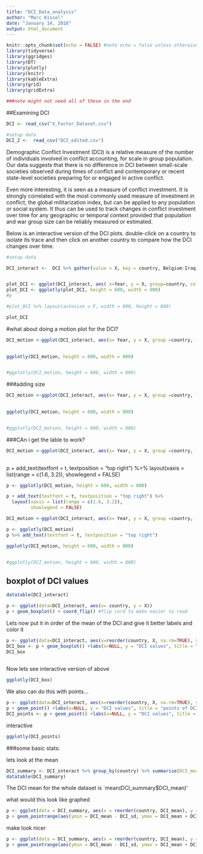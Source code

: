 ```yaml
---
title: "DCI_Data_analysis"
author: "Marc Kissel"
date: "January 14, 2018"
output: html_document
---
```



```r
knitr::opts_chunk$set(echo = FALSE) #note echo = false unless otherwise said
library(tidyverse)
library(ggridges)
library(DT)
library(plotly)
library(knitr)
library(kableExtra)
library(grid)
library(gridExtra)

###note might not need all of these in the end
```


##Examining DCI

```r
DCI <- read_csv("X_Factor_Dataset.csv")

#setup data
DCI_2 <-  read_csv("DCI_edited.csv")

```


Demographic Conflict Investment (DCI) is a relative measure of the number of individuals involved in conflict accounting, for scale in group population. Our data suggests that there is no difference in DCI between small-scale societies observed during times of conflict and contemporary or recent state-level societies preparing for or engaged in active conflict. 

Even more interesting, it is seen as a measure of conflict investment. It is strongly correlated
with the most commonly used measure of investment in conflict, the global militarization index, but can be applied to any population or social system. It thus can be used to track changes in conflict
investment over time for any geographic or temporal context provided that population and war group size can be reliably measured or estimated.



Below is an interactive version of the DCI plots.
double-click on a country to isolate its trace and then click on another country to compare how the DCI changes over time. 

```r

#setup data

DCI_interact <-  DCI %>% gather(value = X, key = country, Belgium:Iraq)


plot_DCI <- ggplot(DCI_interact, aes( x=Year, y = X, group=country, color = country)) + geom_line() + ylab("DCI")
plot_DCI <- ggplotly(plot_DCI, height = 600, width = 800)
#p

#plot_DCI %>% layout(autosize = F, width = 800, height = 800)

plot_DCI
```

#what about doing a motion plot for the DCI?


```r
DCI_motion <-ggplot(DCI_interact, aes(x= Year, y = X, group =country, frame = Year, color = country)) + geom_point() 
                     

```


```r

ggplotly(DCI_motion, height = 600, width = 800)


#ggplotly(DCI_motion, height = 600, width = 800)
```

###adding size

```r
DCI_motion <-ggplot(DCI_interact, aes(x= Year, y = X, group =country, frame = Year, color = country, label=country, size = X)) + geom_point() + geom_label(aes(Year, X, label=country)) 
                     

```


```r

ggplotly(DCI_motion, height = 600, width = 800)


#ggplotly(DCI_motion, height = 600, width = 800)
```


###CAn i get the lable to work?

```r
DCI_motion <-ggplot(DCI_interact, aes(x= Year, y = X, group =country, frame = Year, color = country, label=country, size = X)) + geom_point() + geom_label(aes(Year, X, label=country)) 
                     

```

p + add_text(textfont = t, textposition = "top right") %>%
  layout(xaxis = list(range = c(1.6, 3.2)),
         showlegend = FALSE)

```r
p <- ggplotly(DCI_motion, height = 600, width = 800)

p + add_text(textfont = t, textposition = "top right") %>%
  layout(xaxis = list(range = c(1.6, 3.2)),
         showlegend = FALSE)
```



```r
DCI_motion <-ggplot(DCI_interact, aes(x= Year, y = X, group =country, frame = Year, color = country, text= country, size = X)) + geom_point() 

p <- ggplotly(DCI_motion)
p %>% add_text(textfont = t, textposition = "top right")
```


```r

ggplotly(DCI_motion, height = 600, width = 800)


#ggplotly(DCI_motion, height = 600, width = 800)
```





## boxplot of DCI values

```r
datatable(DCI_interact)
```

```r
p <- ggplot(data=DCI_interact, aes(x= country, y = X))
p + geom_boxplot() + coord_flip() #flip cord to make easier to read
```

Lets now put it in order of the mean of the DCI and give it better labels and color it
```r
p <- ggplot(data=DCI_interact, aes(x=reorder(country, X, na.rm=TRUE), y = X, fill= country))
DCI_box <- p + geom_boxplot() +labs(x=NULL, y = "DCI values", title = "boxplot of DCI") +coord_flip() + guides(fill=FALSE) #last argument is so that the legend doesn't show up
DCI_box
            
```


Now lets see interactive version of above

```r
ggplotly(DCI_box)
```



We also can do this with points...




```r
p <- ggplot(data=DCI_interact, aes(x=reorder(country, X, na.rm=TRUE), y = X, color= country))
p + geom_point() +labs(x=NULL, y = "DCI values", title = "points of DCI") +coord_flip() + guides(color=FALSE) + geom_jitter(width = .15)
DCI_points <- p + geom_point() +labs(x=NULL, y = "DCI values", title = "points of DCI") +coord_flip() + guides(color=FALSE) + geom_jitter(width = .15)
```
interactive

```r
ggplotly(DCI_points)
```

###some basic stats:

lets look at the mean

```r
DCI_summary <- DCI_interact %>% group_by(country) %>% summarise(DCI_mean = mean(X, na.rm = TRUE), DCI_sd = sd(X, na.rm = TRUE))
datatable(DCI_summary)
```

The DCI mean for the whole dataset is `mean(DCI_summary$DCI_mean)'


what would this look like graphed

```r
p <- ggplot(data = DCI_summary, aes(x = reorder(country, DCI_mean), y = DCI_mean) )
p + geom_pointrange(aes(ymin = DCI_mean - DCI_sd, ymax = DCI_mean + DCI_sd)) +coord_flip() + labs(title= "DCI range mean +/- sd")
```

make look nicer

```r
p <- ggplot(data = DCI_summary, aes(x = reorder(country, DCI_mean), y = DCI_mean, color = country) )
p + geom_pointrange(aes(ymin = DCI_mean - DCI_sd, ymax = DCI_mean + DCI_sd)) +coord_flip() + labs(title= "DCI range mean +/- sd", y="DCI range", x = NULL) + guides(color = FALSE)
```